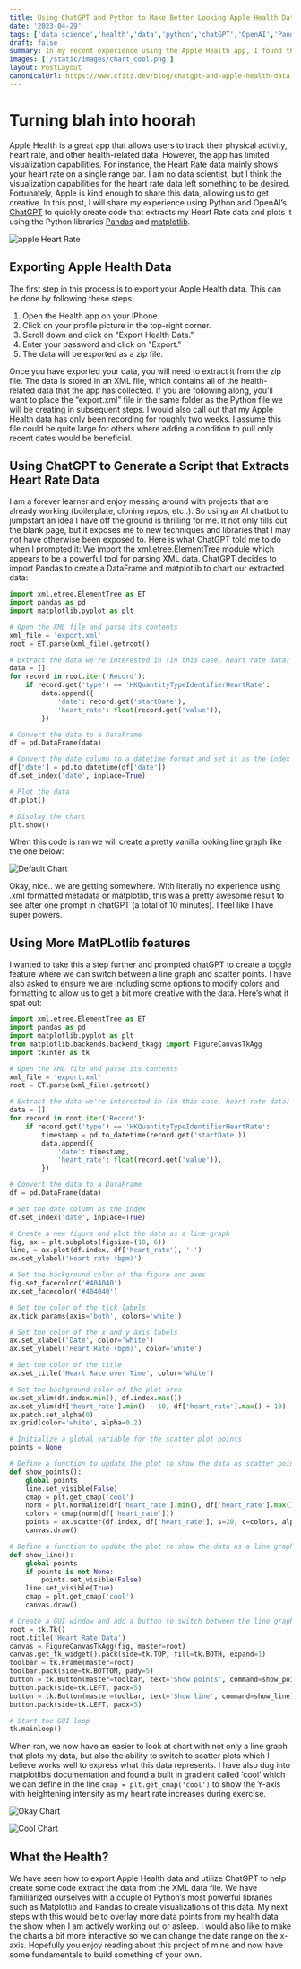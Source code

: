 ```yaml
---
title: Using ChatGPT and Python to Make Better Looking Apple Health Data
date: '2023-04-29'
tags: ['data science','health','data','python','chatGPT','OpenAI','Pandas','XML']
draft: false
summary: In my recent experience using the Apple Health app, I found that while it was useful for tracking my physical activity and heart rate, the app's visualization capabilities for heart rate data left something to be desired. Specifically, the Heart Rate data was displayed as a single bar representing the heart rate range, which I didn't find very representative.
images: ['/static/images/chart_cool.png']
layout: PostLayout
canonicalUrl: https://www.cfitz.dev/blog/chatgpt-and-apple-health-data
---
```

# Turning blah into hoorah

Apple Health is a great app that allows users to track their physical activity, heart rate, and other health-related data. However, the app has limited visualization capabilities. For instance, the Heart Rate data mainly shows your heart rate on a single range bar. I am no data scientist, but I think the visualization capabilities for the heart rate data left something to be desired. Fortunately, Apple is kind enough to share this data, allowing us to get creative. In this post, I will share my experience using Python and OpenAI’s [ChatGPT](https://openai.com/) to quickly create code that extracts my Heart Rate data and plots it using the Python libraries [Pandas](https://pandas.pydata.org/) and [matplotlib](https://matplotlib.org/).

![apple Heart Rate](/static/images/heart_rate_apple.png)

## Exporting Apple Health Data

The first step in this process is to export your Apple Health data. This can be done by following these steps:

1. Open the Health app on your iPhone.
2. Click on your profile picture in the top-right corner.
3. Scroll down and click on "Export Health Data."
4. Enter your password and click on "Export."
5. The data will be exported as a zip file.

Once you have exported your data, you will need to extract it from the zip file. The data is stored in an XML file, which contains all of the health-related data that the app has collected. If you are following along, you’ll want to place the “export.xml” file in the same folder as the Python file we will be creating in subsequent steps. I would also call out that my Apple Health data has only been recording for roughly two weeks. I assume this file could be quite large for others where adding a condition to pull only recent dates would be beneficial. 

## Using ChatGPT to Generate a Script that Extracts Heart Rate Data

I am a forever learner and enjoy messing around with projects that are already working (boilerplate, cloning repos, etc..). So using an AI chatbot to jumpstart an idea I have off the ground is thrilling for me. It not only fills out the blank page, but it exposes me to new techniques and libraries that I may not have otherwise been exposed to. Here is what ChatGPT told me to do when I prompted it: We import the xml.etree.ElementTree module which appears to be a powerful tool for parsing XML data.  ChatGPT decides to import Pandas to create a DataFrame and matplotlib to chart our extracted data:
```python
import xml.etree.ElementTree as ET
import pandas as pd
import matplotlib.pyplot as plt

# Open the XML file and parse its contents
xml_file = 'export.xml'
root = ET.parse(xml_file).getroot()

# Extract the data we're interested in (in this case, heart rate data)
data = []
for record in root.iter('Record'):
    if record.get('type') == 'HKQuantityTypeIdentifierHeartRate':
        data.append({
            'date': record.get('startDate'),
            'heart_rate': float(record.get('value')),
        })

# Convert the data to a DataFrame
df = pd.DataFrame(data)

# Convert the date column to a datetime format and set it as the index
df['date'] = pd.to_datetime(df['date'])
df.set_index('date', inplace=True)

# Plot the data
df.plot()

# Display the chart
plt.show()
```

When this code is ran we will create a pretty vanilla looking line graph like the one below:

![Default Chart](/static/images/chart_boring.png)

Okay, nice.. we are getting somewhere. With literally no experience using .xml formatted metadata or matplotlib, this was a pretty awesome result to see after one prompt in chatGPT (a total of 10 minutes). I feel like I have super powers.

## Using More MatPLotlib features

I wanted to take this a step further and prompted chatGPT to create a toggle feature where we can switch between a line graph and scatter points. I have also asked to ensure we are including some options to modify colors and formatting to allow us to get a bit more creative with the data. Here’s what it spat out:

```python
import xml.etree.ElementTree as ET
import pandas as pd
import matplotlib.pyplot as plt
from matplotlib.backends.backend_tkagg import FigureCanvasTkAgg
import tkinter as tk

# Open the XML file and parse its contents
xml_file = 'export.xml'
root = ET.parse(xml_file).getroot()

# Extract the data we're interested in (in this case, heart rate data)
data = []
for record in root.iter('Record'):
    if record.get('type') == 'HKQuantityTypeIdentifierHeartRate':
        timestamp = pd.to_datetime(record.get('startDate'))
        data.append({
            'date': timestamp,
            'heart_rate': float(record.get('value')),
        })

# Convert the data to a DataFrame
df = pd.DataFrame(data)

# Set the date column as the index
df.set_index('date', inplace=True)

# Create a new figure and plot the data as a line graph
fig, ax = plt.subplots(figsize=(10, 6))
line, = ax.plot(df.index, df['heart_rate'], '-')
ax.set_ylabel('Heart rate (bpm)')

# Set the background color of the figure and axes
fig.set_facecolor('#404040')
ax.set_facecolor('#404040')

# Set the color of the tick labels
ax.tick_params(axis='both', colors='white')

# Set the color of the x and y axis labels
ax.set_xlabel('Date', color='white')
ax.set_ylabel('Heart Rate (bpm)', color='white')

# Set the color of the title
ax.set_title('Heart Rate over Time', color='white')

# Set the background color of the plot area
ax.set_xlim(df.index.min(), df.index.max())
ax.set_ylim(df['heart_rate'].min() - 10, df['heart_rate'].max() + 10)
ax.patch.set_alpha(0)
ax.grid(color='white', alpha=0.2)

# Initialize a global variable for the scatter plot points
points = None

# Define a function to update the plot to show the data as scatter points
def show_points():
    global points
    line.set_visible(False)
    cmap = plt.get_cmap('cool')
    norm = plt.Normalize(df['heart_rate'].min(), df['heart_rate'].max())
    colors = cmap(norm(df['heart_rate']))
    points = ax.scatter(df.index, df['heart_rate'], s=20, c=colors, alpha=0.8)
    canvas.draw()

# Define a function to update the plot to show the data as a line graph
def show_line():
    global points
    if points is not None:
        points.set_visible(False)
    line.set_visible(True)
    cmap = plt.get_cmap('cool')
    canvas.draw()

# Create a GUI window and add a button to switch between the line graph and scatter plot
root = tk.Tk()
root.title('Heart Rate Data')
canvas = FigureCanvasTkAgg(fig, master=root)
canvas.get_tk_widget().pack(side=tk.TOP, fill=tk.BOTH, expand=1)
toolbar = tk.Frame(master=root)
toolbar.pack(side=tk.BOTTOM, pady=5)
button = tk.Button(master=toolbar, text='Show points', command=show_points)
button.pack(side=tk.LEFT, padx=5)
button = tk.Button(master=toolbar, text='Show line', command=show_line)
button.pack(side=tk.LEFT, padx=5)

# Start the GUI loop
tk.mainloop()

```

When ran, we now have an easier to look at chart with not only a line graph that plots my data, but also the ability to switch to scatter plots which I believe works well to express what this data represents. I have also dug into matplotlib’s documentation and found a built in gradient called ‘cool’ which we can define in the line `cmap = plt.get_cmap('cool')` to show the Y-axis with heightening intensity as my heart rate increases during exercise. 

![Okay Chart](/static/images/chart_okay.png)

![Cool Chart](/static/images/chart_cool.png)

## What the Health?

We have seen how to export Apple Health data and utilize ChatGPT to help create some code extract the data from the XML data file. We have familiarized ourselves with a couple of Python’s most powerful libraries such as Matplotlib and Pandas to create visualizations of this data. My next steps with this would be to overlay more data points from my health data the show when I am actively working out or asleep. I would also like to make the charts a bit more interactive so we can change the date range on the x-axis.  Hopefully you enjoy reading about this project of mine and now have some fundamentals to build something of your own.